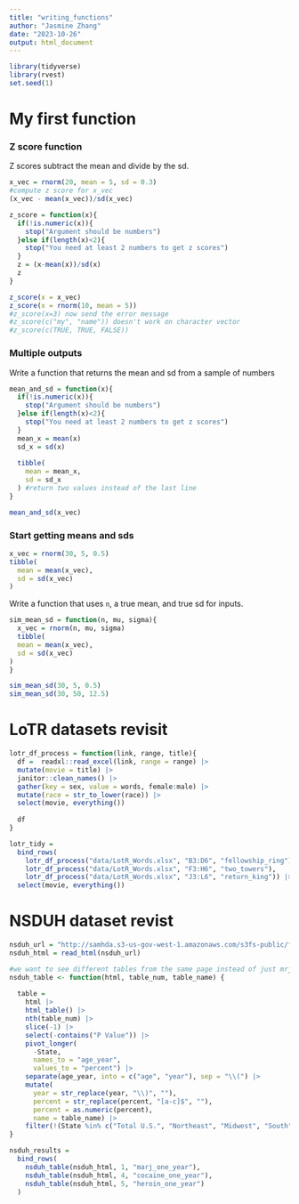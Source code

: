 ```yaml
---
title: "writing_functions"
author: "Jasmine Zhang"
date: "2023-10-26"
output: html_document
---
```


```r
library(tidyverse)
library(rvest)
set.seed(1)
```

# My first function

### Z score function
Z scores subtract the mean and divide by the sd.

```r
x_vec = rnorm(20, mean = 5, sd = 0.3)
#compute z score for x_vec
(x_vec - mean(x_vec))/sd(x_vec)
```

```r
z_score = function(x){
  if(!is.numeric(x)){
    stop("Argument should be numbers")
  }else if(length(x)<2){
    stop("You need at least 2 numbers to get z scores")
  }
  z = (x-mean(x))/sd(x)
  z
}
```

```r
z_score(x = x_vec)
z_score(x = rnorm(10, mean = 5))
#z_score(x=3) now send the error message
#z_score(c("my", "name")) doesn't work on character vector
#z_score(c(TRUE, TRUE, FALSE))
```

### Multiple outputs
Write a function that returns the mean and sd from a sample of numbers
```r
mean_and_sd = function(x){
  if(!is.numeric(x)){
    stop("Argument should be numbers")
  }else if(length(x)<2){
    stop("You need at least 2 numbers to get z scores")
  }
  mean_x = mean(x)
  sd_x = sd(x)
  
  tibble(
    mean = mean_x,
    sd = sd_x
  ) #return two values instead of the last line
}
```

```r
mean_and_sd(x_vec)
```

### Start getting means and sds
```r
x_vec = rnorm(30, 5, 0.5)
tibble(
  mean = mean(x_vec),
  sd = sd(x_vec)
)
```

Write a function that uses `n`, a true mean, and true sd for inputs.
```r
sim_mean_sd = function(n, mu, sigma){
  x_vec = rnorm(n, mu, sigma)
  tibble(
  mean = mean(x_vec),
  sd = sd(x_vec)
)
}

sim_mean_sd(30, 5, 0.5)
sim_mean_sd(30, 50, 12.5)
```

# LoTR datasets revisit
```r
lotr_df_process = function(link, range, title){
  df =  readxl::read_excel(link, range = range) |>
  mutate(movie = title) |> 
  janitor::clean_names() |>
  gather(key = sex, value = words, female:male) |>
  mutate(race = str_to_lower(race)) |> 
  select(movie, everything()) 
  
  df
}
```

```r
lotr_tidy = 
  bind_rows(
    lotr_df_process("data/LotR_Words.xlsx", "B3:D6", "fellowship_ring"),
    lotr_df_process("data/LotR_Words.xlsx", "F3:H6", "two_towers"),
    lotr_df_process("data/LotR_Words.xlsx", "J3:L6", "return_king")) |>
  select(movie, everything()) 
```

# NSDUH dataset revist
```r
nsduh_url = "http://samhda.s3-us-gov-west-1.amazonaws.com/s3fs-public/field-uploads/2k15StateFiles/NSDUHsaeShortTermCHG2015.htm"
nsduh_html = read_html(nsduh_url)

#we want to see different tables from the same page instead of just mrj
nsduh_table <- function(html, table_num, table_name) {
  
  table = 
    html |> 
    html_table() |> 
    nth(table_num) |>
    slice(-1) |> 
    select(-contains("P Value")) |>
    pivot_longer(
      -State,
      names_to = "age_year", 
      values_to = "percent") |>
    separate(age_year, into = c("age", "year"), sep = "\\(") |>
    mutate(
      year = str_replace(year, "\\)", ""),
      percent = str_replace(percent, "[a-c]$", ""),
      percent = as.numeric(percent),
      name = table_name) |>
    filter(!(State %in% c("Total U.S.", "Northeast", "Midwest", "South", "West")))
}
```

```r
nsduh_results = 
  bind_rows(
    nsduh_table(nsduh_html, 1, "marj_one_year"),
    nsduh_table(nsduh_html, 4, "cocaine_one_year"),
    nsduh_table(nsduh_html, 5, "heroin_one_year")
  )
```

